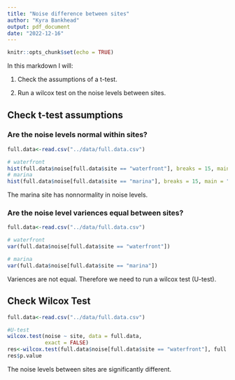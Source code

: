 ```yaml
---
title: "Noise difference between sites"
author: "Kyra Bankhead"
output: pdf_document
date: "2022-12-16"
---
```


```r
knitr::opts_chunk$set(echo = TRUE)
```

In this markdown I will:

1. Check the assumptions of a t-test.

2. Run a wilcox test on the noise levels between sites.

## Check t-test assumptions

### Are the noise levels normal within sites?

```r
full.data<-read.csv("../data/full.data.csv")

# waterfront
hist(full.data$noise[full.data$site == "waterfront"], breaks = 15, main = "Waterfront", xlab = "Noise Level (dB)")
# marina
hist(full.data$noise[full.data$site == "marina"], breaks = 15, main = "Marina", xlab = "Noise Level (dB)")
```
The marina site has nonnormality in noise levels.

### Are the noise level variences equal between sites?

```r
full.data<-read.csv("../data/full.data.csv")

# waterfront
var(full.data$noise[full.data$site == "waterfront"])

# marina
var(full.data$noise[full.data$site == "marina"])
```
Variences are not equal. Therefore we need to run a wilcox test (U-test).

## Check Wilcox Test

```r
full.data<-read.csv("../data/full.data.csv")

#U-test
wilcox.test(noise ~ site, data = full.data,
            exact = FALSE)
res<-wilcox.test(full.data$noise[full.data$site == "waterfront"], full.data$noise[full.data$site == "marina"])
res$p.value
```
The noise levels between sites are significantly different.
